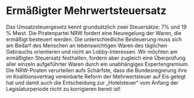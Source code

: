 = Ermäßigter Mehrwertsteuersatz =

Das Umsatzsteuergesetz kennt grundsätzlich zwei Steuersätze: 7% und 19 % Mwst. Die Piratenpartei NRW fordert eine Neuregelung der Waren, die ermäßigt besteuert werden. Die unterschiedliche Besteuerung muss sich am Bedarf des Menschen an lebenswichtigen Waren des täglichen Gebrauchs orientieren und nicht an Lobby-Interessen. Wir möchten am ermäßigten Steuersatz festhalten, fordern aber zugleich eine Überprüfung aller einzeln aufgeführter Waren durch ein unabhängiges Expertengremium. Die NRW-Piraten verurteilen aufs Schärfste, dass die Bundesregierung ihre im Koalitionsvertrag vereinbarte Reform der Mehrwertsteuer auf Eis gelegt hat und damit auch die Entscheidung zur „Hotelsteuer“ vom Anfang der Legislaturperiode nicht zu korrigieren bereit ist!
